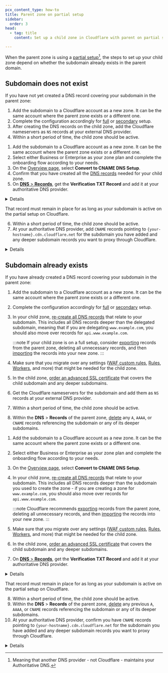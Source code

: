 ```yaml
---
pcx_content_type: how-to
title: Parent zone on partial setup
sidebar:
  order: 3
head:
  - tag: title
    content: Set up a child zone in Cloudflare with parent on partial setup

---
```



When the parent zone is using a [partial setup](/dns/zone-setups/partial-setup/)[^2], the steps to set up your child zone depend on whether the subdomain already exists in the parent domain.

## Subdomain does not exist

If you have not yet created a DNS record covering your subdomain in the parent zone:

<Tabs> <TabItem label="child is full or secondary">

1. Add the subdomain to a Cloudflare account as a new zone. It can be the same account where the parent zone exists or a different one.
2. Complete the configuration accordingly for [full](/dns/zone-setups/full-setup/setup/) or [secondary](/dns/zone-setups/zone-transfers/cloudflare-as-secondary/setup/) setup.
3. After creating the DNS records on the child zone, add the Cloudflare nameservers as `NS` records at your external DNS provider.
4. Within a short period of time, the child zone should be active.

</TabItem> <TabItem label="child is partial">

1. Add the subdomain to a Cloudflare account as a new zone. It can be the same account where the parent zone exists or a different one.
2. Select either Business or Enterprise as your zone plan and complete the onboarding flow according to your needs.
3. On the [Overview page](https://dash.cloudflare.com/?to=/:account/:zone), select **Convert to CNAME DNS Setup**.
4. Confirm that you have created all the [DNS records](/dns/manage-dns-records/how-to/create-dns-records/) needed for your child zone.
5. On [**DNS** > **Records**](https://dash.cloudflare.com/?to=/:account/:zone/dns/records), get the **Verification TXT Record** and add it at your authoritative DNS provider.


<Details header="Example verification record">

A verification record for `sub.example.com` might be:

| Type | Name                                | Content             |
| ---- | ----------------------------------- | ------------------- |
| TXT  | `cloudflare-verify.sub.example.com` | 966215192-518620144 |

If your authoritative DNS provider automatically appends DNS record `name` fields with your domain, make sure to only insert `cloudflare-verify` as the record name. Otherwise, it may result in an incorrect record name, such as `cloudflare-verify.sub.example.com.sub.example.com`.

After creating the record, you can use this [Dig Web Interface link](https://digwebinterface.com/?type=TXT\&ns=auth\&nameservers=) to search (`dig`) for `cloudflare-verify.<YOUR DOMAIN>` and validate if it is working.


</Details>

That record must remain in place for as long as your subdomain is active on the partial setup on Cloudflare.

6. Within a short period of time, the child zone should be active.
7. At your authoritative DNS provider, add `CNAME` records pointing to `{your-hostname}.cdn.cloudflare.net` for the subdomain you have added and any deeper subdomain records you want to proxy through Cloudflare.


<Details header="Example CNAME record at authoritative DNS provider">

The `CNAME` record for `sub.example.com` would be:

```txt
sub.example.com CNAME sub.example.com.cdn.cloudflare.net
```


</Details>

</TabItem> </Tabs>

## Subdomain already exists

If you have already created a DNS record covering your subdomain in the parent zone:

<Tabs> <TabItem label="child is full or secondary">

1. Add the subdomain to a Cloudflare account as a new zone. It can be the same account where the parent zone exists or a different one.

2. Complete the configuration accordingly for [full](/dns/zone-setups/full-setup/setup/) or [secondary](/dns/zone-setups/zone-transfers/cloudflare-as-secondary/setup/) setup.

3. In your child zone, [re-create all DNS records](/dns/manage-dns-records/how-to/create-dns-records/) that relate to your subdomain. This includes all DNS records deeper than the delegated subdomain, meaning that if you are delegating `www.example.com`, you should also move over records for `api.www.example.com`.

   :::note
   If your child zone is on a full setup, consider [exporting](/dns/manage-dns-records/how-to/import-and-export/#export-records) records from the parent zone, deleting all unnecessary records, and then [importing](/dns/manage-dns-records/how-to/import-and-export/#import-records) the records into your new zone. 
   :::

4. Make sure that you migrate over any settings ([WAF custom rules](/waf/custom-rules/), [Rules](/rules/), [Workers](/workers/), and more) that might be needed for the child zone.

5. In the child zone, [order an advanced SSL certificate](/ssl/edge-certificates/advanced-certificate-manager/) that covers the child subdomain and any deeper subdomains.

6. Get the Cloudflare nameservers for the subdomain and add them as `NS` records at your external DNS provider.

7. Within a short period of time, the child zone should be active.

8. Within the **DNS** > **Records** of the parent zone, [delete](/dns/manage-dns-records/how-to/create-dns-records/#delete-dns-records) any `A`, `AAAA`, or `CNAME` records referencing the subdomain or any of its deeper subdomains.

</TabItem> <TabItem label="child is partial">

1. Add the subdomain to a Cloudflare account as a new zone. It can be the same account where the parent zone exists or a different one.

2. Select either Business or Enterprise as your zone plan and complete the onboarding flow according to your needs.

3. On the [Overview page](https://dash.cloudflare.com/?to=/:account/:zone), select **Convert to CNAME DNS Setup**.

4. In your child zone, [re-create all DNS records](/dns/manage-dns-records/how-to/create-dns-records/) that relate to your subdomain. This includes all DNS records deeper than the subdomain you used to create the zone - if you are creating a zone for `www.example.com`, you should also move over records for `api.www.example.com`.

   :::note
   Cloudflare recommends [exporting](/dns/manage-dns-records/how-to/import-and-export/#export-records) records from the parent zone, deleting all unnecessary records, and then [importing](/dns/manage-dns-records/how-to/import-and-export/#import-records) the records into your new zone. 
   :::

5. Make sure that you migrate over any settings ([WAF custom rules](/waf/custom-rules/), [Rules](/rules/), [Workers](/workers/), and more) that might be needed for the child zone.

6. In the child zone, [order an advanced SSL certificate](/ssl/edge-certificates/advanced-certificate-manager/) that covers the child subdomain and any deeper subdomains.

7. On [**DNS** > **Records**](https://dash.cloudflare.com/?to=/:account/:zone/dns/records), get the **Verification TXT Record** and add it at your authoritative DNS provider.


<Details header="Example verification record">

A verification record for `sub.example.com` might be:

| Type | Name                                | Content             |
| ---- | ----------------------------------- | ------------------- |
| TXT  | `cloudflare-verify.sub.example.com` | 966215192-518620144 |

If your authoritative DNS provider automatically appends DNS record `name` fields with your domain, make sure to only insert `cloudflare-verify` as the record name. Otherwise, it may result in an incorrect record name, such as `cloudflare-verify.sub.example.com.sub.example.com`.

After creating the record, you can use this [Dig Web Interface link](https://digwebinterface.com/?type=TXT\&ns=auth\&nameservers=) to search (`dig`) for `cloudflare-verify.<YOUR DOMAIN>` and validate if it is working.


</Details>

That record must remain in place for as long as your subdomain is active on the partial setup on Cloudflare.

8. Within a short period of time, the child zone should be active.
9. Within the **DNS** > **Records** of the parent zone, [delete](/dns/manage-dns-records/how-to/create-dns-records/#delete-dns-records) any previous `A`, `AAAA`, or `CNAME` records referencing the subdomain or any of its deeper subdomains.
10. At your authoritative DNS provider, confirm you have `CNAME` records pointing to `{your-hostname}.cdn.cloudflare.net` for the subdomain you have added and any deeper subdomain records you want to proxy through Cloudflare.


<Details header="Example CNAME record at authoritative DNS provider">

The `CNAME` record for `sub.example.com` would be:

```txt
sub.example.com CNAME sub.example.com.cdn.cloudflare.net
```


</Details>

</TabItem> </Tabs>

[^2]: Meaning that another DNS provider - not Cloudflare - maintains your Authoritative DNS.
